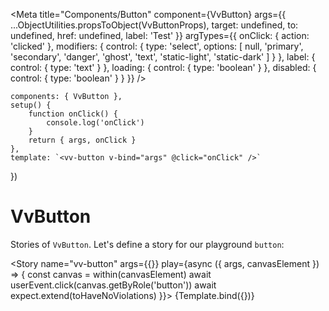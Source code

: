 
<Meta
	title="Components/Button"
	component={VvButton}
	args={{
		...ObjectUtilities.propsToObject(VvButtonProps),
		target: undefined,
		to: undefined,
		href: undefined,
		label: 'Test'
	}}
	argTypes={{
		onClick: { action: 'clicked' },
		modifiers: {
			control: {
				type: 'select',
				options: [
					null,
					'primary',
					'secondary',
					'danger',
					'ghost',
					'text',
					'static-light',
					'static-dark'
				]
			}
		},
		label: {
			control: { type: 'text' }
		},
		loading: {
			control: { type: 'boolean' }
		},
		disabled: {
			control: { type: 'boolean' }
		}
	}}
/>

	components: { VvButton },
	setup() {
		function onClick() {
			console.log('onClick')
		}
		return { args, onClick }
	},
	template: `<vv-button v-bind="args" @click="onClick" />`
})

# VvButton

Stories of `VvButton`.
Let's define a story for our playground `button`:

<Story
	name="vv-button"
	args={{}}
	play={async ({ args, canvasElement }) => {
		const canvas = within(canvasElement)
		await userEvent.click(canvas.getByRole('button'))
		await expect.extend(toHaveNoViolations)
	}}>
	{Template.bind({})}
</Story>
